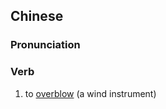 ==Chinese==
{{zh-forms}}

===Pronunciation===
{{zh-pron
|m=chāochuī
|cat=v
}}

===Verb===
{{zh-verb}}

# to [[overblow]] (a wind instrument)